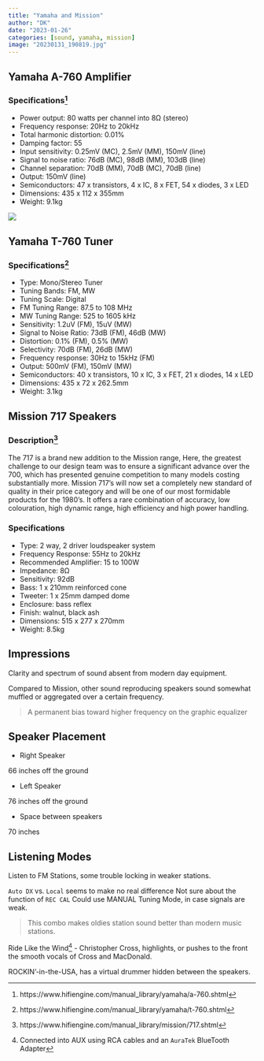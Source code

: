```yaml
---
title: "Yamaha and Mission"
author: "DK"
date: "2023-01-26"
categories: [sound, yamaha, mission]
image: "20230131_190819.jpg"
---
```

  
## Yamaha A-760 Amplifier

### Specifications^[https://www.hifiengine.com/manual_library/yamaha/a-760.shtml]

- Power output: 80 watts per channel into 8Ω (stereo)
- Frequency response: 20Hz to 20kHz
- Total harmonic distortion: 0.01%
- Damping factor: 55
- Input sensitivity: 0.25mV (MC), 2.5mV (MM), 150mV (line)
- Signal to noise ratio: 76dB (MC), 98dB (MM), 103dB (line)
- Channel separation: 70dB (MM), 70dB (MC), 70dB (line)
- Output: 150mV (line)
- Semiconductors: 47 x transistors, 4 x IC, 8 x FET, 54 x diodes, 3 x LED
- Dimensions: 435 x 112 x 355mm
- Weight: 9.1kg

![](20230129_151233.jpg)

## Yamaha T-760 Tuner

### Specifications^[https://www.hifiengine.com/manual_library/yamaha/t-760.shtml]

- Type: Mono/Stereo Tuner
- Tuning Bands: FM, MW
- Tuning Scale: Digital
- FM Tuning Range: 87.5 to 108 MHz
- MW Tuning Range: 525 to 1605 kHz
- Sensitivity: 1.2uV (FM), 15uV (MW)
- Signal to Noise Ratio: 73dB (FM), 46dB (MW)
- Distortion: 0.1% (FM), 0.5% (MW)
- Selectivity: 70dB (FM), 26dB (MW)
- Frequency response: 30Hz to 15kHz (FM)
- Output: 500mV (FM), 150mV (MW)
- Semiconductors: 40 x transistors, 10 x IC, 3 x FET, 21 x diodes, 14 x LED
- Dimensions: 435 x 72 x 262.5mm
- Weight: 3.1kg

## Mission 717 Speakers

### Description^[https://www.hifiengine.com/manual_library/mission/717.shtml]
The 717 is a brand new addition to the Mission range, Here, the greatest challenge to our design team was to ensure a significant advance over the 700, which has presented genuine competition to many models costing substantially more.
Mission 717's will now set a completely new standard of quality in their price category and will be one of our most formidable products for the 1980's.
It offers a rare combination of accuracy, low colouration, high dynamic range, high efficiency and high power handling.

### Specifications

- Type: 2 way, 2 driver loudspeaker system
- Frequency Response: 55Hz to 20kHz
- Recommended Amplifier: 15 to 100W
- Impedance: 8Ω
- Sensitivity: 92dB
- Bass: 1 x 210mm reinforced cone
- Tweeter: 1 x 25mm damped dome
- Enclosure: bass reflex
- Finish: walnut, black ash
- Dimensions: 515 x 277 x 270mm
- Weight: 8.5kg

## Impressions

Clarity and spectrum of sound absent from modern day equipment.

Compared to Mission, other sound reproducing speakers sound somewhat muffled or aggregated over a certain frequency.

>A permanent bias toward higher frequency on the graphic equalizer

## Speaker Placement

- Right Speaker

66 inches off the ground

- Left Speaker

76 inches off the ground

- Space between speakers

70 inches

## Listening Modes

Listen to FM Stations, some trouble locking in weaker stations.

`Auto DX` vs. `Local` seems to make no real difference
Not sure about the function of `REC CAL`
Could use MANUAL Tuning Mode, in case signals are weak.

> This combo makes oldies station sound better than modern music stations.

Ride Like the Wind^[Connected into AUX using RCA cables and an `AuraTek` BlueTooth Adapter] - Christopher Cross, highlights, or pushes to the front the smooth vocals of Cross and MacDonald.


ROCKIN'-in-the-USA, has a virtual drummer hidden between the speakers.